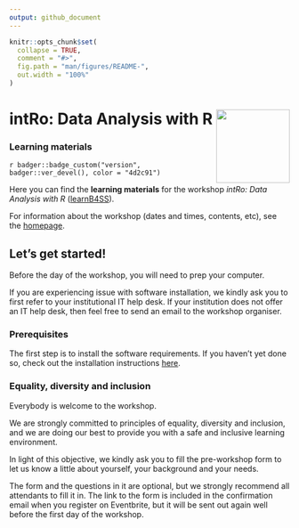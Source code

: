 ```yaml
---
output: github_document
---
```


<!-- README.md is generated from README.Rmd. Please edit that file -->

```r
knitr::opts_chunk$set(
  collapse = TRUE,
  comment = "#>",
  fig.path = "man/figures/README-",
  out.width = "100%"
)
```

# intRo: Data Analysis with R <a href='https://intro-rstats.github.io/intRo'><img src='man/figures/logo.png' align="right" height="132" /></a>

### Learning materials

<!-- badges: start -->
`r badger::badge_custom("version", badger::ver_devel(), color = "4d2c91")`
<!-- badges: end -->

Here you can find the **learning materials** for the workshop *intRo: Data Analysis with R* ([learnB4SS](https://learnb4ss.github.io)).

For information about the workshop (dates and times, contents, etc), see the [homepage](https://intro-rstats.github.io).

## Let's get started!

Before the day of the workshop, you will need to prep your computer.

If you are experiencing issue with software installation, we kindly ask you to first refer to your institutional IT help desk.
If your institution does not offer an IT help desk, then feel free to send an email to the workshop organiser.

### Prerequisites

The first step is to install the software requirements.
If you haven't yet done so, check out the installation instructions [here](https://intro-rstats.github.io/intRo/articles/get-started.html).

### Equality, diversity and inclusion

Everybody is welcome to the workshop.

We are strongly committed to principles of equality, diversity and inclusion, and we are doing our best to provide you with a safe and inclusive learning environment.

In light of this objective, we kindly ask you to fill the pre-workshop form to let us know a little about yourself, your background and your needs.

The form and the questions in it are optional, but we strongly recommend all attendants to fill it in.
The link to the form is included in the confirmation email when you register on Eventbrite, but it will be sent out again well before the first day of the workshop.
